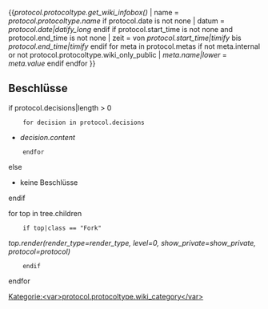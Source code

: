 {{<var>protocol.protocoltype.get_wiki_infobox()</var>
| name = <var>protocol.protocoltype.name</var>
<env> if protocol.date is not none </env>
| datum = <var>protocol.date|datify_long</var>
<env> endif </env>
<env> if protocol.start_time is not none and protocol.end_time is not none </env>
| zeit = von <var>protocol.start_time|timify</var> bis <var>protocol.end_time|timify</var>
<env> endif </env>
<env> for meta in protocol.metas </env>
<env> if not meta.internal or not protocol.protocoltype.wiki_only_public </env>
| <var>meta.name|lower</var> = <var>meta.value</var>
<env> endif </env>
<env> endfor </env>
}}

== Beschlüsse ==
<env> if protocol.decisions|length > 0 </env>
    <env> for decision in protocol.decisions </env>
* <var>decision.content</var>
    <env> endfor </env>
<env> else </env>
* keine Beschlüsse
<env> endif </env>

<env> for top in tree.children </env>
    <env> if top|class == "Fork" </env>
<var>top.render(render_type=render_type, level=0, show_private=show_private, protocol=protocol)</var>
    <env> endif </env>
<env> endfor </env>

[[Kategorie:<var>protocol.protocoltype.wiki_category</var>]]
